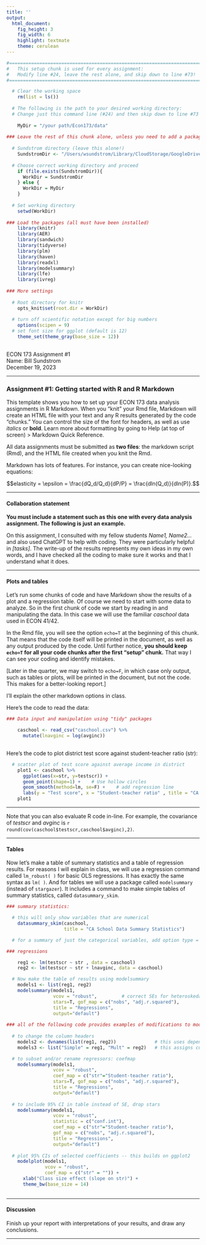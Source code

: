 ```yaml
---
title: ''
output:
  html_document:
    fig_height: 3
    fig_width: 6
    highlight: textmate
    theme: cerulean
---
```


```r

#=================================================================================
#   This setup chunk is used for every assignment: 
#   Modify line #24, leave the rest alone, and skip down to line #73!
#=================================================================================

  # Clear the working space
    rm(list = ls())
  
  # The following is the path to your desired working directory:
  # Change just this command line (#24) and then skip down to line #73
  
    MyDir = "/your path/Econ173/data" 
  
### Leave the rest of this chunk alone, unless you need to add a package
  
  # Sundstrom directory (leave this alone!)
    SundstromDir <- "/Users/wsundstrom/Library/CloudStorage/GoogleDrive-wsundstrom@scu.edu/My Drive/Econ173/data"
  
  # Choose correct working directory and proceed
    if (file.exists(SundstromDir)){
      WorkDir = SundstromDir
    } else {
      WorkDir = MyDir
    }
    
  # Set working directory 
    setwd(WorkDir)
    
### Load the packages (all must have been installed)
    library(knitr)
    library(AER)
    library(sandwich)
    library(tidyverse)  
    library(plm)
    library(haven)
    library(readxl)
    library(modelsummary)
    library(lfe)
    library(ivreg)
    
### More settings
  
  # Root directory for knitr
    opts_knit$set(root.dir = WorkDir)
  
  # turn off scientific notation except for big numbers
    options(scipen = 9)
  # set font size for ggplot (default is 12)
    theme_set(theme_gray(base_size = 12))
  
```

<base target="_top"/>

ECON 173 Assignment #1\
Name: Bill Sundstrom\
December 19, 2023

--- 

### Assignment #1: Getting started with R and R Markdown

This template shows you how to set up your ECON 173 data analysis assignments in R Markdown. When you "knit" your Rmd file, Markdown will create an HTML file with your text and any R results generated by the code "chunks." You can control the size of the font for headers, as well as use _italics_ or **bold**. Learn more about formatting by going to Help (at top of screen) \> Markdown Quick Reference.

All data assignments must be submitted as **two files**: the markdown script (Rmd), and the HTML file created when you knit the Rmd.

Markdown has lots of features. For instance, you can create nice-looking equations:

$$elasticity = \epsilon = \frac{dQ_d/Q_d}{dP/P} = \frac{dln(Q_d)}{dln(P)}.$$

--- 

#### Collaboration statement

**You must include a statement such as this one with every data analysis assignment. The following is just an example.**

On this assignment, I consulted with my fellow students *Name1, Name2...* and also used ChatGPT to help with coding. They were particularly helpful in *[tasks]*. The write-up of the results represents my own ideas in my own words, and I have checked all the coding to make sure it works and that I understand what it does.

--- 

#### Plots and tables

Let's run some chunks of code and have Markdown show the results of a plot and a regression table. Of course we need to start with some data to analyze. So in the first chunk of code we start by reading in and manipulating the data. In this case we will use the familiar *caschool* data used in ECON 41/42.

In the Rmd file, you will see the option `echo=T` at the beginning of this chunk. That means that the code itself will be printed in the document, as well as any output produced by the code. Until further notice, **you should keep `echo=T` for all your code chunks after the first "setup" chunk.** That way I can see your coding and identify mistakes.

[Later in the quarter, we may switch to `echo=F`, in which case only output, such as tables or plots, will be printed in the document, but not the code. This makes for a better-looking report.]

I'll explain the other markdown options in class.

Here's the code to read the data:

```r

### Data input and manipulation using "tidy" packages 

    caschool <- read_csv("caschool.csv") %>%
      mutate(lnavginc = log(avginc))
  
```

Here's the code to plot district test score against student-teacher ratio (str):

```r
  
  # scatter plot of test score against average income in district
    plot1 <- caschool %>% 
      ggplot(aes(x=str, y=testscr)) +
      geom_point(shape=1) +    # Use hollow circles
      geom_smooth(method=lm, se=F) +    # add regression line
      labs(y = "Test score", x = "Student-teacher ratio" , title = "CA test scores") 
    plot1

```

--- 

Note that you can also evaluate R code in-line. For example, the covariance of *testscr* and *avginc* is `r round(cov(caschool$testscr,caschool$avginc),2)`.

--- 

#### Tables

Now let's make a table of summary statistics and a table of regression results. For reasons I will explain in class, we will use a regression command called `lm_robust( )` for basic OLS regressions. It has exactly the same syntax as `lm( )`. And for tables we will use a package called `modelsummary` (instead of `stargazer`). It includes a command to make simple tables of summary statistics, called `datasummary_skim`.

```r

### summary statistics: 

  # this will only show variables that are numerical
    datasummary_skim(caschool,
                     title = "CA School Data Summary Statistics")

  # for a summary of just the categorical variables, add option type = "categorical"

### regressions

    reg1 <- lm(testscr ~ str , data = caschool)
    reg2 <- lm(testscr ~ str + lnavginc, data = caschool)

  # Now make the table of results using modelsummary
    models1 <- list(reg1, reg2)
    modelsummary(models1, 
                 vcov = "robust",         # correct SEs for heteroskedasticity
                 stars=T, gof_map = c("nobs", "adj.r.squared"),
                 title = "Regressions",
                 output="default")
   
### all of the following code provides examples of modifications to modelsummary tables
    
  # to change the column headers 
    models2 <- dvnames(list(reg1, reg2))              # this uses dependent var names as column headers
    models3 <- list("Simple" = reg1, "Mult" = reg2)   # this assigns custom column headers

  # to subset and/or rename regressors: coefmap
    modelsummary(models1,
                 vcov = "robust",
                 coef_map = c("str"="Student-teacher ratio"),
                 stars=T, gof_map = c("nobs", "adj.r.squared"),
                 title = "Regressions",
                 output="default")
    
  # to include 95% CI in table instead of SE, drop stars
    modelsummary(models1,
                 vcov = "robust",
                 statistic = c("conf.int"),
                 coef_map = c("str"="Student-teacher ratio"),
                 gof_map = c("nobs", "adj.r.squared"),
                 title = "Regressions",
                 output="default")
    
  # plot 95% CIs of selected coefficients -- this builds on ggplot2
    modelplot(models1, 
              vcov = "robust",
              coef_map = c("str" = "")) + 
      xlab("Class size effect (slope on str)") +
      theme_bw(base_size = 14)
  
```

--- 

#### Discussion

Finish up your report with interpretations of your results, and draw any conclusions.

--- 
